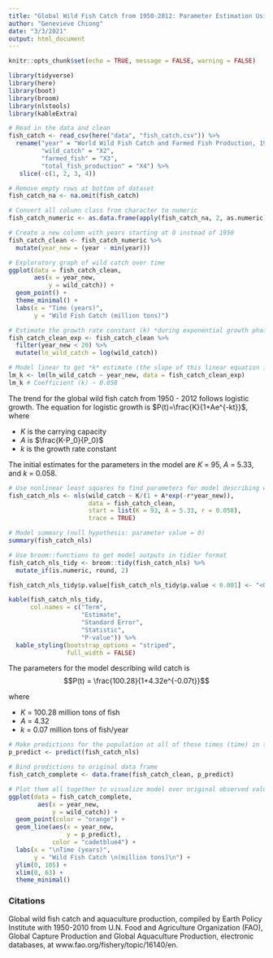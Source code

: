 ```yaml
---
title: "Global Wild Fish Catch from 1950-2012: Parameter Estimation Using Nonlinear Least Squares"
author: "Genevieve Chiong"
date: "3/3/2021"
output: html_document
---
```


```r
knitr::opts_chunk$set(echo = TRUE, message = FALSE, warning = FALSE)

library(tidyverse)
library(here)
library(boot)
library(broom)
library(nlstools)
library(kableExtra)
```


```r
# Read in the data and clean 
fish_catch <- read_csv(here("data", "fish_catch.csv")) %>% 
  rename("year" = "World Wild Fish Catch and Farmed Fish Production, 1950-2012",
         "wild_catch" = "X2",
         "farmed_fish" = "X3", 
         "total_fish_production" = "X4") %>% 
   slice(-c(1, 2, 3, 4))

# Remove empty rows at bottom of dataset
fish_catch_na <- na.omit(fish_catch)

# Convert all column class from character to numeric 
fish_catch_numeric <- as.data.frame(apply(fish_catch_na, 2, as.numeric))

# Create a new column with years starting at 0 instead of 1950 
fish_catch_clean <- fish_catch_numeric %>% 
  mutate(year_new = (year - min(year)))
```


```r
# Exploratory graph of wild catch over time
ggplot(data = fish_catch_clean,
       aes(x = year_new,
           y = wild_catch)) +
  geom_point() +
  theme_minimal() +
  labs(x = "Time (years)", 
       y = "Wild Fish Catch (million tons)")
```

```r
# Estimate the growth rate constant (k) *during exponential growth phase 
fish_catch_clean_exp <- fish_catch_clean %>% 
  filter(year_new < 20) %>% 
  mutate(ln_wild_catch = log(wild_catch))

# Model linear to get *k* estimate (the slope of this linear equation is an estimate of the growth rate constant) 
lm_k <- lm(ln_wild_catch ~ year_new, data = fish_catch_clean_exp)
lm_k # Coefficient (k) ~ 0.058
```

The trend for the global wild fish catch from 1950 - 2012 follows logistic growth. The equation for logistic growth is $P(t)=\frac{K}{1+Ae^{-kt}}$, where

- $K$ is the carrying capacity
- $A$ is $\frac{K-P_0}{P_0}$
- $k$ is the growth rate constant

The initial estimates for the parameters in the model are $K$ = 95, $A$ = 5.33, and $k$ = 0.058. 

```r
# Use nonlinear least squares to find parameters for model describing wild catch 
fish_catch_nls <- nls(wild_catch ~ K/(1 + A*exp(-r*year_new)),
                      data = fish_catch_clean,
                      start = list(K = 93, A = 5.33, r = 0.058),
                      trace = TRUE)

# Model summary (null hypothesis: parameter value = 0)
summary(fish_catch_nls)

# Use broom::functions to get model outputs in tidier format
fish_catch_nls_tidy <- broom::tidy(fish_catch_nls) %>% 
  mutate_if(is.numeric, round, 2)

fish_catch_nls_tidy$p.value[fish_catch_nls_tidy$p.value < 0.001] <- "<0.001"

kable(fish_catch_nls_tidy,
      col.names = c("Term",
                    "Estimate",
                    "Standard Error",
                    "Statistic",
                    "P-value")) %>% 
  kable_styling(bootstrap_options = "striped",
                full_width = FALSE) 
```
The parameters for the model describing wild catch is $$P(t) = \frac{100.28}{1+4.32e^{-0.07t}}$$

where

- $K$ = 100.28 million tons of fish
- $A$ = 4.32 
- $k$ = 0.07 million tons of fish/year


```r
# Make predictions for the population at all of those times (time) in the original data frame 
p_predict <- predict(fish_catch_nls)

# Bind predictions to original data frame 
fish_catch_complete <- data.frame(fish_catch_clean, p_predict)

# Plot them all together to visualize model over original observed values 
ggplot(data = fish_catch_complete,
        aes(x = year_new,
            y = wild_catch)) +
  geom_point(color = "orange") + 
  geom_line(aes(x = year_new,
                y = p_predict),
            color = "cadetblue4") + 
  labs(x = "\nTime (years)", 
       y = "Wild Fish Catch \n(million tons)\n") +
  ylim(0, 105) +
  xlim(0, 63) +
  theme_minimal() 
```


### Citations 

Global wild fish catch and aquaculture production, compiled by Earth Policy Institute with 1950-2010 from U.N. Food and Agriculture Organization (FAO), Global Capture Production and Global Aquaculture Production, electronic databases, at www.fao.org/fishery/topic/16140/en.